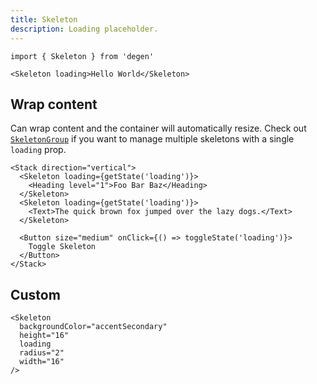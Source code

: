 ```yaml
---
title: Skeleton
description: Loading placeholder.
---
```


```tsx
import { Skeleton } from 'degen'
```

```tsx expand=true live=true
<Skeleton loading>Hello World</Skeleton>
```

## Wrap content

Can wrap content and the container will automatically resize. Check out [`SkeletonGroup`](/components/SkeletonGroup) if you want to manage multiple skeletons with a single `loading` prop.

```tsx live=true
<Stack direction="vertical">
  <Skeleton loading={getState('loading')}>
    <Heading level="1">Foo Bar Baz</Heading>
  </Skeleton>
  <Skeleton loading={getState('loading')}>
    <Text>The quick brown fox jumped over the lazy dogs.</Text>
  </Skeleton>

  <Button size="medium" onClick={() => toggleState('loading')}>
    Toggle Skeleton
  </Button>
</Stack>
```

## Custom

```tsx live=true
<Skeleton
  backgroundColor="accentSecondary"
  height="16"
  loading
  radius="2"
  width="16"
/>
```
